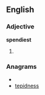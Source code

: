 ==English==

===Adjective===
'''spendiest'''

# {{superlative of|[[spendy]]}}

===Anagrams===
* {{alphagram|deeinpsst}}
* [[tepidness#English|tepidness]]